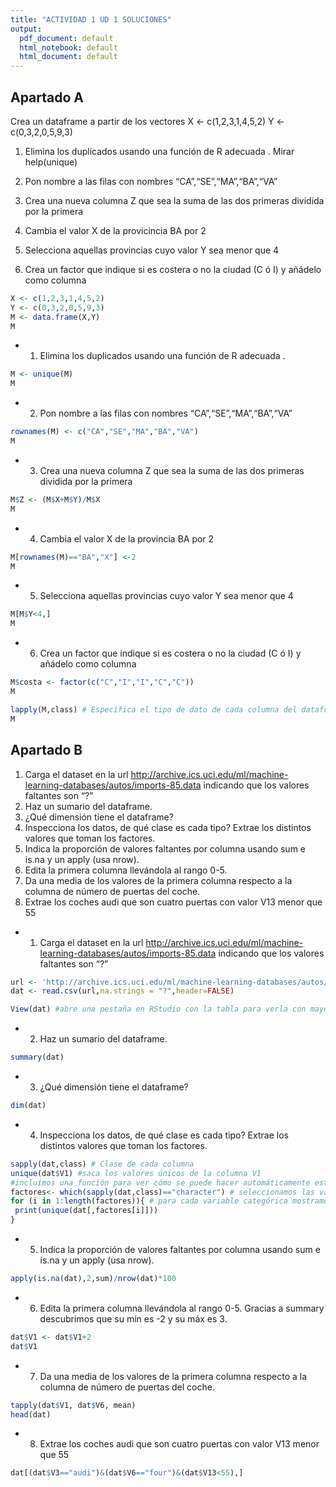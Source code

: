 ```yaml
---
title: "ACTIVIDAD 1 UD 1 SOLUCIONES"
output:
  pdf_document: default
  html_notebook: default
  html_document: default
---
```


## Apartado A

Crea un dataframe a partir de los vectores X \<- c(1,2,3,1,4,5,2) Y \<- c(0,3,2,0,5,9,3)

1)  Elimina los duplicados usando una función de R adecuada . Mirar help(unique)

2)  Pon nombre a las filas con nombres "CA","SE","MA","BA","VA"

3)  Crea una nueva columna Z que sea la suma de las dos primeras dividida por la primera

4)  Cambia el valor X de la provicincia BA por 2

5)  Selecciona aquellas provincias cuyo valor Y sea menor que 4

6)  Crea un factor que indique si es costera o no la ciudad (C ó I) y añádelo como columna

```r
X <- c(1,2,3,1,4,5,2)
Y <- c(0,3,2,0,5,9,3)
M <- data.frame(X,Y)
M
```

-   

    1)  Elimina los duplicados usando una función de R adecuada .

```r
M <- unique(M) 
M
```

-   

    2)  Pon nombre a las filas con nombres "CA","SE","MA","BA","VA"

```r
rownames(M) <- c("CA","SE","MA","BA","VA") 
M
```

-   

    3)  Crea una nueva columna Z que sea la suma de las dos primeras dividida por la primera

```r
M$Z <- (M$X+M$Y)/M$X 
M
```

-   

    4)  Cambia el valor X de la provincia BA por 2

```r
M[rownames(M)=="BA","X"] <-2 
M
```

-   

    5)  Selecciona aquellas provincias cuyo valor Y sea menor que 4

```r
M[M$Y<4,] 
M
```

-   

    6)  Crea un factor que indique si es costera o no la ciudad (C ó I) y añádelo como columna

```r
M$costa <- factor(c("C","I","I","C","C")) 
M

lapply(M,class) # Especifica el tipo de dato de cada columna del dataframe
M
```

## Apartado B

1.  Carga el dataset en la url <http://archive.ics.uci.edu/ml/machine-learning-databases/autos/imports-85.data> indicando que los valores faltantes son "?"
2.  Haz un sumario del dataframe.
3.  ¿Qué dimensión tiene el dataframe?
4.  Inspecciona los datos, de qué clase es cada tipo? Extrae los distintos valores que toman los factores.
5.  Indica la proporción de valores faltantes por columna usando sum e is.na y un apply (usa nrow).
6.  Edita la primera columna llevándola al rango 0-5.
7.  Da una media de los valores de la primera columna respecto a la columna de número de puertas del coche.
8.  Extrae los coches audi que son cuatro puertas con valor V13 menor que 55

-   

    1.  Carga el dataset en la url <http://archive.ics.uci.edu/ml/machine-learning-databases/autos/imports-85.data> indicando que los valores faltantes son "?"

```r
url <- 'http://archive.ics.uci.edu/ml/machine-learning-databases/autos/imports-85.data'
dat <- read.csv(url,na.strings = "?",header=FALSE)

View(dat) #abre una pestaña en RStudio con la tabla para verla con mayor precisión
```

-   

    2.  Haz un sumario del dataframe.

```r
summary(dat) 
```

-   

    3.  ¿Qué dimensión tiene el dataframe?

```r
dim(dat) 
```

-   

    4.  Inspecciona los datos, de qué clase es cada tipo? Extrae los distintos valores que toman los factores.

```r
sapply(dat,class) # Clase de cada columna
unique(dat$V1) #saca los valores únicos de la columna V1
#incluímos una función para ver cómo se puede hacer automáticamente este apartado. Los bucles los veremos en el siguiente notebook así como las funciones
factores<- which(sapply(dat,class)=="character") # seleccionamos las variables categóricas (factores)
for (i in 1:length(factores)){ # para cada variable categórica mostramos los distintos valores que toma
 print(unique(dat[,factores[i]]))
}
```

-   

    5.  Indica la proporción de valores faltantes por columna usando sum e is.na y un apply (usa nrow).

```r
apply(is.na(dat),2,sum)/nrow(dat)*100 
```

-   

    6.  Edita la primera columna llevándola al rango 0-5. Gracias a summary descubrimos que su mín es -2 y su máx es 3.

```r
dat$V1 <- dat$V1+2 
dat$V1
```

-   

    7.  Da una media de los valores de la primera columna respecto a la columna de número de puertas del coche.

```r
tapply(dat$V1, dat$V6, mean) 
head(dat)
```

-   

    8.  Extrae los coches audi que son cuatro puertas con valor V13 menor que 55

```r
dat[(dat$V3=="audi")&(dat$V6=="four")&(dat$V13<55),] 
```
